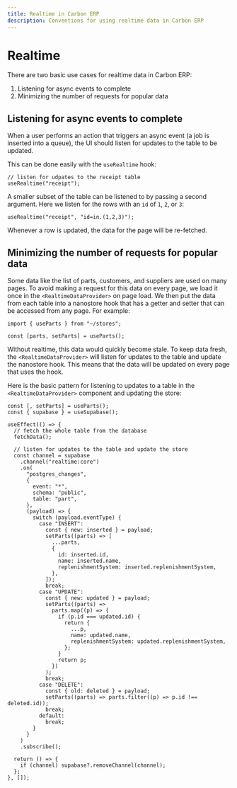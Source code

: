 ```yaml
---
title: Realtime in Carbon ERP
description: Conventions for using realtime data in Carbon ERP
---
```


# Realtime

There are two basic use cases for realtime data in Carbon ERP:

1. Listening for async events to complete
2. Minimizing the number of requests for popular data

## Listening for async events to complete

When a user performs an action that triggers an async event (a job is inserted into a queue), the UI should listen for updates to the table to be updated.

This can be done easily with the `useRealtime` hook:

```tsx
// listen for udpates to the receipt table
useRealtime("receipt");
```

A smaller subset of the table can be listened to by passing a second argument. Here we listen for the rows with an `id` of `1`, `2`, or `3`:

```tsx
useRealtime("receipt", "id=in.(1,2,3)");
```

Whenever a row is updated, the data for the page will be re-fetched.

## Minimizing the number of requests for popular data

Some data like the list of parts, customers, and suppliers are used on many pages. To avoid making a request for this data on every page, we load it once in the `<RealtimeDataProvider>` on page load. We then put the data from each table into a nanostore hook that has a getter and setter that can be accessed from any page. For example:

```tsx
import { useParts } from "~/stores";

const [parts, setParts] = useParts();
```

Without realtime, this data would quickly become stale. To keep data fresh, the `<RealtimeDataProvider>` will listen for updates to the table and update the nanostore hook. This means that the data will be updated on every page that uses the hook.

Here is the basic pattern for listening to updates to a table in the `<RealtimeDataProvider>` component and updating the store:

```tsx
const [, setParts] = useParts();
const { supabase } = useSupabase();

useEffect(() => {
  // fetch the whole table from the database
  fetchData();

  // listen for updates to the table and update the store
  const channel = supabase
    .channel("realtime:core")
    .on(
      "postgres_changes",
      {
        event: "*",
        schema: "public",
        table: "part",
      },
      (payload) => {
        switch (payload.eventType) {
          case "INSERT":
            const { new: inserted } = payload;
            setParts((parts) => [
              ...parts,
              {
                id: inserted.id,
                name: inserted.name,
                replenishmentSystem: inserted.replenishmentSystem,
              },
            ]);
            break;
          case "UPDATE":
            const { new: updated } = payload;
            setParts((parts) =>
              parts.map((p) => {
                if (p.id === updated.id) {
                  return {
                    ...p,
                    name: updated.name,
                    replenishmentSystem: updated.replenishmentSystem,
                  };
                }
                return p;
              })
            );
            break;
          case "DELETE":
            const { old: deleted } = payload;
            setParts((parts) => parts.filter((p) => p.id !== deleted.id));
            break;
          default:
            break;
        }
      }
    )
    .subscribe();

  return () => {
    if (channel) supabase?.removeChannel(channel);
  };
}, []);
```
